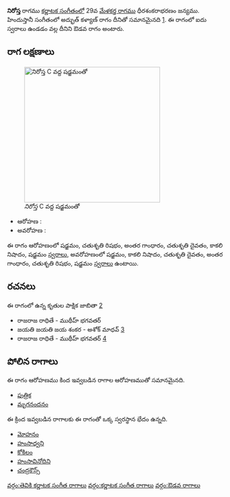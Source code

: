 {{Infobox ragam
	| name          	= నిరోస్త
	| synonym	    	= 
	| mela          	= 
	| chakra        	= 
	| janaka        	= 
	| type          	= ఔడవ
	| arohanam      	= {{svaraC|S|R2|G3|D2|N3|S'}} 
	| avarohanam    	= {{svaraC|S'|N3|D2|G3|R2|S}}
	| jeeva         	=
	| chhaya        	=
	| nyasa         	=
	| vishesha      	= 
	| equivalent  		= అద్భుత్ కళ్యాణ్
}}
{{కర్ణాటక సంగీత రాగాలు}}
'''నిరోస్త''' రాగము [[కర్ణాటక సంగీతం]]లో 29వ [[మేళకర్త రాగము]] ధీరశంకరాభరణం జన్యము.  హిందుస్తానీ సంగీతంలో అద్భుత్ కళ్యాణ్ రాగం దీనితో సమానమైనది [https://karnatik.com/hcragatable.shtml]. ఈ రాగంలో ఐదు స్వరాలు ఉండడం వల్ల దీనిని ఔడవ రాగం అంటారు.


==రాగ లక్షణాలు==
[[Image:nirosta_kb2wiki.png|thumb|right|316px|''నిరోస్త'' C వద్ద షడ్జమంతో]]

* ఆరోహణ : {{svaraC|S|R2|G3|D2|N3|S'}} 
* అవరోహణ : {{svaraC|S'|N3|D2|G3|R2|S}}

ఈ రాగం ఆరోహణంలో షడ్జమం, చతుశృతి రిషభం, అంతర గాంధారం, చతుశృతి దైవతం, కాకలి  నిషాదం, షడ్జమం [[స్వరాలు]], అవరోహణంలో షడ్జమం, కాకలి  నిషాదం, చతుశృతి దైవతం, అంతర గాంధారం, చతుశృతి రిషభం, షడ్జమం [[స్వరాలు]] ఉంటాయి.

==రచనలు==
ఈ రాగంలో ఉన్న కృతుల పాక్షిక జాబితా [https://github.com/ssrihari/ragavardhini/blob/master/ragas/kritis.psv]
* రాజరాజ రాధితే - ముథీహ్ భగవతర్
* జయతి జయతి జయ శంకర - అశోక్ మాధవ్ [http://www.karnatik.com/c2603.shtml]
* రాజరాజ రాధితే - ముథీహ్ భగవతర్ [http://www.karnatik.com/c1516.shtml]




==పోలిన రాగాలు==
ఈ రాగం ఆరోహణము కింద ఇవ్వబడిన రాగాల ఆరోహణముతో సమానమైనది.
* [[పుత్రిక]]
* [[మృగనందనం]]

ఈ క్రింద ఇవ్వబడిన రాగాలకు ఈ రాగంతో ఒక్క స్వరస్థాన భేదం ఉన్నది.
* [[మోహనం]]
* [[హంసాధ్వని]]
* [[కోకిలం]]
* [[హంసావినోదిని]]
* [[చంద్రకౌన్స్]]



[[వర్గం:తెవికి కర్ణాటక సంగీత రాగాలు]]
[[వర్గం:కర్ణాటక సంగీత రాగాలు]]
[[వర్గం:ఔడవ రాగాలు]]